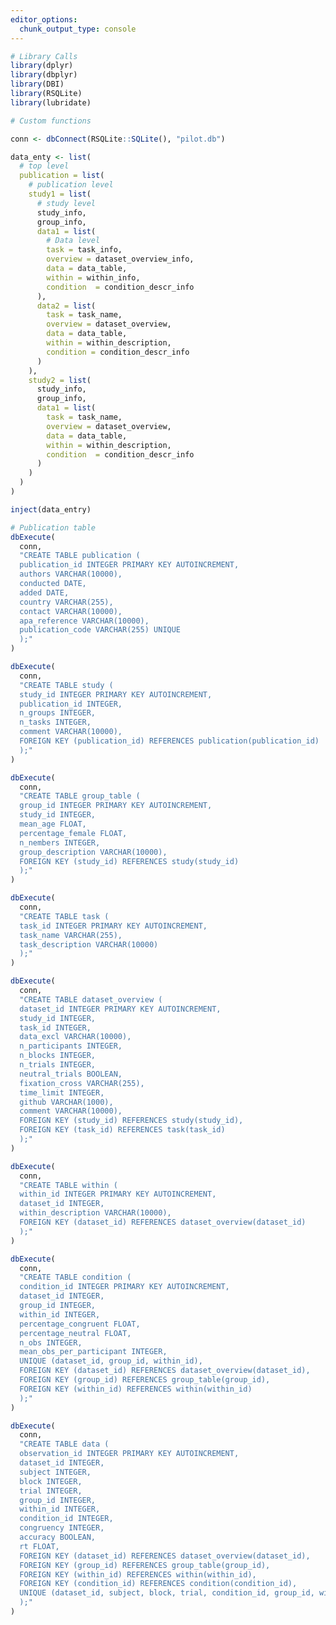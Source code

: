 ```yaml
---
editor_options:
  chunk_output_type: console
---
```

```r
# Library Calls
library(dplyr)
library(dbplyr)
library(DBI)
library(RSQLite)
library(lubridate)
```

```r
# Custom functions

```

```r
conn <- dbConnect(RSQLite::SQLite(), "pilot.db")
```

```r
data_enty <- list(
  # top level
  publication = list(
    # publication level
    study1 = list(
      # study level
      study_info,
      group_info,
      data1 = list(
        # Data level
        task = task_info,
        overview = dataset_overview_info,
        data = data_table,
        within = within_info,
        condition  = condition_descr_info
      ),
      data2 = list(
        task = task_name,
        overview = dataset_overview,
        data = data_table,
        within = within_description,
        condition = condition_descr_info
      )
    ),
    study2 = list(
      study_info,
      group_info,
      data1 = list(
        task = task_name,
        overview = dataset_overview,
        data = data_table,
        within = within_description,
        condition  = condition_descr_info
      )
    )
  )
)

inject(data_entry)

```

```r
# Publication table
dbExecute(
  conn,
  "CREATE TABLE publication (
  publication_id INTEGER PRIMARY KEY AUTOINCREMENT,
  authors VARCHAR(10000),
  conducted DATE,
  added DATE,
  country VARCHAR(255),
  contact VARCHAR(10000),
  apa_reference VARCHAR(10000),
  publication_code VARCHAR(255) UNIQUE
  );"
)

dbExecute(
  conn,
  "CREATE TABLE study (
  study_id INTEGER PRIMARY KEY AUTOINCREMENT,
  publication_id INTEGER,
  n_groups INTEGER,
  n_tasks INTEGER,
  comment VARCHAR(10000),
  FOREIGN KEY (publication_id) REFERENCES publication(publication_id)
  );"
)

dbExecute(
  conn,
  "CREATE TABLE group_table (
  group_id INTEGER PRIMARY KEY AUTOINCREMENT,
  study_id INTEGER,
  mean_age FLOAT,
  percentage_female FLOAT,
  n_nembers INTEGER,
  group_description VARCHAR(10000),
  FOREIGN KEY (study_id) REFERENCES study(study_id)
  );"
)

dbExecute(
  conn,
  "CREATE TABLE task (
  task_id INTEGER PRIMARY KEY AUTOINCREMENT,
  task_name VARCHAR(255),
  task_description VARCHAR(10000)
  );"
)

dbExecute(
  conn,
  "CREATE TABLE dataset_overview (
  dataset_id INTEGER PRIMARY KEY AUTOINCREMENT,
  study_id INTEGER,
  task_id INTEGER,
  data_excl VARCHAR(10000),
  n_participants INTEGER,
  n_blocks INTEGER,
  n_trials INTEGER,
  neutral_trials BOOLEAN,
  fixation_cross VARCHAR(255),
  time_limit INTEGER,
  github VARCHAR(1000),
  comment VARCHAR(10000),
  FOREIGN KEY (study_id) REFERENCES study(study_id),
  FOREIGN KEY (task_id) REFERENCES task(task_id)
  );"
)

dbExecute(
  conn,
  "CREATE TABLE within (
  within_id INTEGER PRIMARY KEY AUTOINCREMENT,
  dataset_id INTEGER,
  within_description VARCHAR(10000),
  FOREIGN KEY (dataset_id) REFERENCES dataset_overview(dataset_id)
  );"
)

dbExecute(
  conn,
  "CREATE TABLE condition (
  condition_id INTEGER PRIMARY KEY AUTOINCREMENT,
  dataset_id INTEGER,
  group_id INTEGER,
  within_id INTEGER,
  percentage_congruent FLOAT,
  percentage_neutral FLOAT,
  n_obs INTEGER,
  mean_obs_per_participant INTEGER,
  UNIQUE (dataset_id, group_id, within_id),
  FOREIGN KEY (dataset_id) REFERENCES dataset_overview(dataset_id),
  FOREIGN KEY (group_id) REFERENCES group_table(group_id),
  FOREIGN KEY (within_id) REFERENCES within(within_id)
  );"
)

dbExecute(
  conn,
  "CREATE TABLE data (
  observation_id INTEGER PRIMARY KEY AUTOINCREMENT,
  dataset_id INTEGER,
  subject INTEGER,
  block INTEGER,
  trial INTEGER,
  group_id INTEGER,
  within_id INTEGER,
  condition_id INTEGER,
  congruency INTEGER,
  accuracy BOOLEAN,
  rt FLOAT,
  FOREIGN KEY (dataset_id) REFERENCES dataset_overview(dataset_id),
  FOREIGN KEY (group_id) REFERENCES group_table(group_id),
  FOREIGN KEY (within_id) REFERENCES within(within_id),
  FOREIGN KEY (condition_id) REFERENCES condition(condition_id),
  UNIQUE (dataset_id, subject, block, trial, condition_id, group_id, within_id)
  );"
)
```

